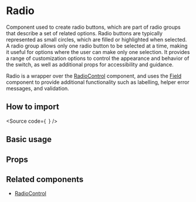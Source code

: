 

<Meta of={Stories} />

<H1>Radio</H1>

Component used to create radio buttons, which are part of radio groups that describe a set of related options.
Radio buttons are typically represented as small circles, which are filled or highlighted when selected.
A radio group allows only one radio button to be selected at a time, making it useful for options where the user can make only one selection.
It provides a range of customization options to control the appearance and behavior of the switch,
as well as additional props for accessibility and guidance.

Radio is a wrapper over the [RadioControl](?path=/docs/components-core-form-radiocontrol--docs)
component, and uses the [Field](?path=/docs/components-core-form-field--docs)
component to provide additional functionality such as labelling, helper error messages, and validation.

<H2>How to import</H2>

<Source
  code={`
`}
/>

<H2>Basic usage</H2>

<Canvas of={Stories.Base} />

<H2>Props</H2>

<ArgTypes of={Stories} />

## Related components

- [RadioControl](?path=/docs/components-core-form-radiocontrol--docs)
